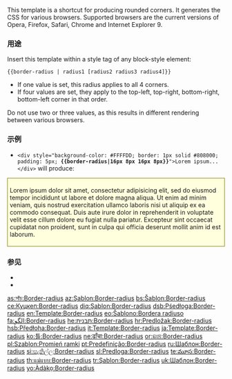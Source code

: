 {{Documentation subpage}}
{{High-use|4610}}
<!-- PLEASE ADD CATEGORIES AND INTERWIKIS AT THE BOTTOM OF THIS PAGE -->
{{缺乏中文說明}}
This template is a shortcut for producing rounded corners. It generates the CSS for various browsers. Supported browsers are the current versions of Opera, Firefox, Safari, Chrome and Internet Explorer 9.

=== 用途 ===

Insert this template within a style tag of any block-style element:

<tt><nowiki>{{border-radius | radius1 [radius2 radius3 radius4]}}</nowiki></tt>

* If one value is set, this radius applies to all 4 corners.
* If four values are set, they apply to the top-left, top-right, bottom-right, bottom-left corner in that order.

Do not use two or three values, as this results in different rendering between various browsers.

=== 示例 ===

* <tt>&lt;div style="background-color: #FFFFDD; border: 1px solid #808000; padding: 5px; '''<nowiki>{{border-radius|16px 8px 16px 8px}}</nowiki>'''">Lorem ipsum...&lt;/div></tt> will produce: 

<div style="background-color: #FFFFDD; border: 1px solid #808000; padding: 5px; {{border-radius|16px 8px 16px 8px}}">Lorem ipsum dolor sit amet, consectetur adipisicing elit, sed do eiusmod tempor incididunt ut labore et dolore magna aliqua. Ut enim ad minim veniam, quis nostrud exercitation ullamco laboris nisi ut aliquip ex ea commodo consequat. Duis aute irure dolor in reprehenderit in voluptate velit esse cillum dolore eu fugiat nulla pariatur. Excepteur sint occaecat cupidatat non proident, sunt in culpa qui officia deserunt mollit anim id est laborum.</div>

=== 参见 ===

* {{tl|box-shadow}}
* {{tl|gradient}}

<includeonly>
<!-- CATEGORIES AND INTERWIKIS HERE, THANKS -->
[[Category:跨瀏覽器兼容性模板|{{PAGENAME}}]]

[[as:সাঁচ:Border-radius]]
[[az:Şablon:Border-radius]]
[[bs:Šablon:Border-radius]]
[[ce:Куцкеп:Border-radius]]
[[diq:Şablon:Border-radius]]
[[dsb:Pśedłoga:Border-radius]]
[[en:Template:Border-radius]]
[[eo:Ŝablono:Bordera radiuso]]
[[fa:الگو:Border-radius]]
[[he:תבנית:Border-radius]]
[[hr:Predložak:Border-radius]]
[[hsb:Předłoha:Border-radius]]
[[it:Template:Border-radius]]
[[ja:Template:Border-radius]]
[[ko:틀:Border-radius]]
[[ne:ढाँचा:Border-radius]]
[[or:ଛାଞ୍ଚ:Border-radius]]
[[pl:Szablon:Promień ramki]]
[[pt:Predefinição:Border-radius]]
[[ru:Шаблон:Border-radius]]
[[si:සැකිල්ල:Border-radius]]
[[sl:Predloga:Border-radius]]
[[te:మూస:Border-radius]]
[[th:แม่แบบ:Border-radius]]
[[tr:Şablon:Border-radius]]
[[uk:Шаблон:Border-radius]]
[[yo:Àdàkọ:Border-radius]]
</includeonly>